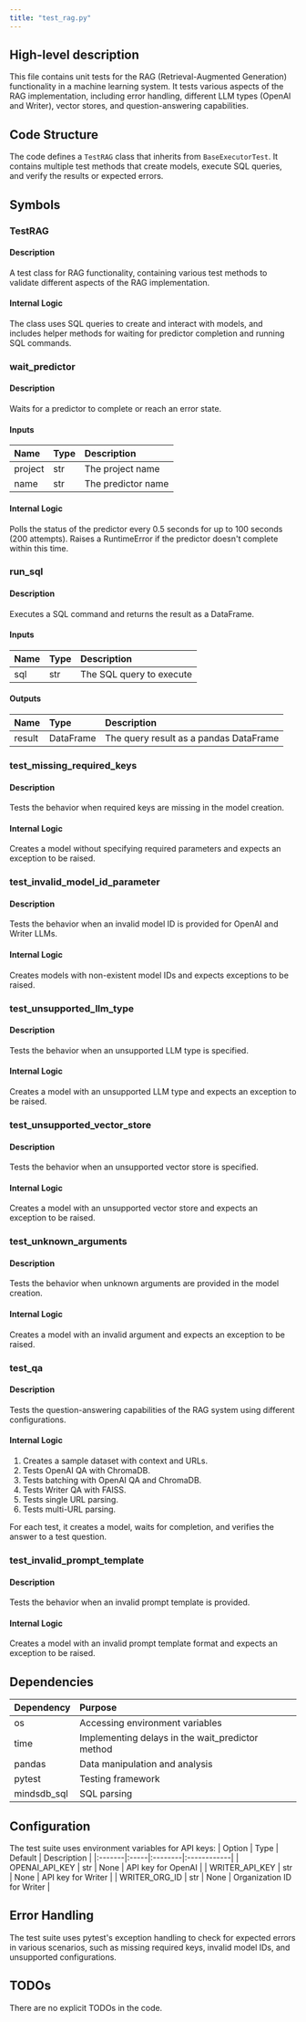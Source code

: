 ```yaml
---
title: "test_rag.py"
---
```


## High-level description
This file contains unit tests for the RAG (Retrieval-Augmented Generation) functionality in a machine learning system. It tests various aspects of the RAG implementation, including error handling, different LLM types (OpenAI and Writer), vector stores, and question-answering capabilities.

## Code Structure
The code defines a `TestRAG` class that inherits from `BaseExecutorTest`. It contains multiple test methods that create models, execute SQL queries, and verify the results or expected errors.

## Symbols

### TestRAG
#### Description
A test class for RAG functionality, containing various test methods to validate different aspects of the RAG implementation.

#### Internal Logic
The class uses SQL queries to create and interact with models, and includes helper methods for waiting for predictor completion and running SQL commands.

### wait_predictor
#### Description
Waits for a predictor to complete or reach an error state.

#### Inputs
| Name | Type | Description |
|:-----|:-----|:------------|
| project | str | The project name |
| name | str | The predictor name |

#### Internal Logic
Polls the status of the predictor every 0.5 seconds for up to 100 seconds (200 attempts). Raises a RuntimeError if the predictor doesn't complete within this time.

### run_sql
#### Description
Executes a SQL command and returns the result as a DataFrame.

#### Inputs
| Name | Type | Description |
|:-----|:-----|:------------|
| sql | str | The SQL query to execute |

#### Outputs
| Name | Type | Description |
|:-----|:-----|:------------|
| result | DataFrame | The query result as a pandas DataFrame |

### test_missing_required_keys
#### Description
Tests the behavior when required keys are missing in the model creation.

#### Internal Logic
Creates a model without specifying required parameters and expects an exception to be raised.

### test_invalid_model_id_parameter
#### Description
Tests the behavior when an invalid model ID is provided for OpenAI and Writer LLMs.

#### Internal Logic
Creates models with non-existent model IDs and expects exceptions to be raised.

### test_unsupported_llm_type
#### Description
Tests the behavior when an unsupported LLM type is specified.

#### Internal Logic
Creates a model with an unsupported LLM type and expects an exception to be raised.

### test_unsupported_vector_store
#### Description
Tests the behavior when an unsupported vector store is specified.

#### Internal Logic
Creates a model with an unsupported vector store and expects an exception to be raised.

### test_unknown_arguments
#### Description
Tests the behavior when unknown arguments are provided in the model creation.

#### Internal Logic
Creates a model with an invalid argument and expects an exception to be raised.

### test_qa
#### Description
Tests the question-answering capabilities of the RAG system using different configurations.

#### Internal Logic
1. Creates a sample dataset with context and URLs.
2. Tests OpenAI QA with ChromaDB.
3. Tests batching with OpenAI QA and ChromaDB.
4. Tests Writer QA with FAISS.
5. Tests single URL parsing.
6. Tests multi-URL parsing.

For each test, it creates a model, waits for completion, and verifies the answer to a test question.

### test_invalid_prompt_template
#### Description
Tests the behavior when an invalid prompt template is provided.

#### Internal Logic
Creates a model with an invalid prompt template format and expects an exception to be raised.

## Dependencies
| Dependency | Purpose |
|:-----------|:--------|
| os | Accessing environment variables |
| time | Implementing delays in the wait_predictor method |
| pandas | Data manipulation and analysis |
| pytest | Testing framework |
| mindsdb_sql | SQL parsing |

## Configuration
The test suite uses environment variables for API keys:
| Option | Type | Default | Description |
|:-------|:-----|:--------|:------------|
| OPENAI_API_KEY | str | None | API key for OpenAI |
| WRITER_API_KEY | str | None | API key for Writer |
| WRITER_ORG_ID | str | None | Organization ID for Writer |

## Error Handling
The test suite uses pytest's exception handling to check for expected errors in various scenarios, such as missing required keys, invalid model IDs, and unsupported configurations.

## TODOs
There are no explicit TODOs in the code.